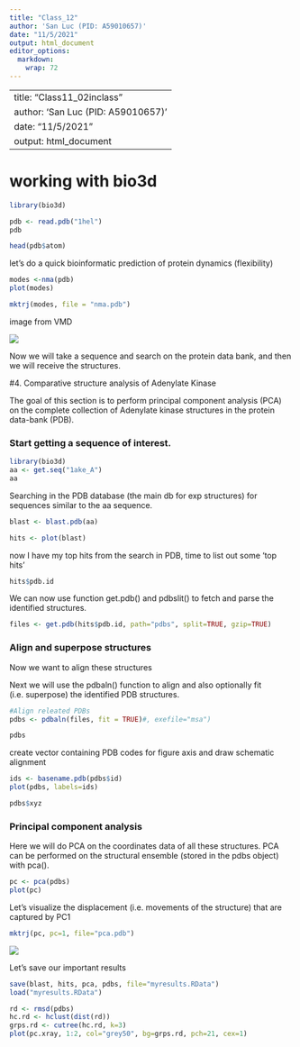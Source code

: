 ```yaml
---
title: "Class_12"
author: 'San Luc (PID: A59010657)'
date: "11/5/2021"
output: html_document
editor_options: 
  markdown: 
    wrap: 72
---
```


---
title: "Class11_02inclass"
author: 'San Luc (PID: A59010657)'
date: "11/5/2021"
output: html_document
---

# working with bio3d

```r
library(bio3d)

pdb <- read.pdb("1hel")
pdb
```

```r
head(pdb$atom)
```

let's do a quick bioinformatic prediction of protein dynamics
(flexibility)

```r
modes <-nma(pdb)
plot(modes)
```

```r
mktrj(modes, file = "nma.pdb")
```

image from VMD

![](1hel.png)

Now we will take a sequence and search on the protein data bank, and
then we will receive the structures.

\#4. Comparative structure analysis of Adenylate Kinase

The goal of this section is to perform principal component analysis
(PCA) on the complete collection of Adenylate kinase structures in the
protein data-bank (PDB).

### Start getting a sequence of interest.

```r
library(bio3d)
aa <- get.seq("1ake_A")
aa
```

Searching in the PDB database (the main db for exp structures) for
sequences similar to the aa sequence.

```r
blast <- blast.pdb(aa)
```

```r
hits <- plot(blast)
```

now I have my top hits from the search in PDB, time to list out some
'top hits'

```r
hits$pdb.id
```

We can now use function get.pdb() and pdbslit() to fetch and parse the
identified structures.

```r
files <- get.pdb(hits$pdb.id, path="pdbs", split=TRUE, gzip=TRUE)
```

### Align and superpose structures

Now we want to align these structures

Next we will use the pdbaln() function to align and also optionally fit
(i.e. superpose) the identified PDB structures.

```r
#Align releated PDBs
pdbs <- pdbaln(files, fit = TRUE)#, exefile="msa")
```

```r
pdbs
```

create vector containing PDB codes for figure axis and draw schematic
alignment

```r
ids <- basename.pdb(pdbs$id)
plot(pdbs, labels=ids)
```

```r
pdbs$xyz
```

### Principal component analysis

Here we will do PCA on the coordinates data of all these structures. PCA
can be performed on the structural ensemble (stored in the pdbs object)
with pca().

```r
pc <- pca(pdbs)
plot(pc)
```

Let's visualize the displacement (i.e. movements of the structure) that are captured by PC1

```r
mktrj(pc, pc=1, file="pca.pdb")
```

![](pc.png)

Let's save our important results

```r
save(blast, hits, pca, pdbs, file="myresults.RData")
load("myresults.RData")
```


```r
rd <- rmsd(pdbs)
hc.rd <- hclust(dist(rd))
grps.rd <- cutree(hc.rd, k=3)
plot(pc.xray, 1:2, col="grey50", bg=grps.rd, pch=21, cex=1)
```
